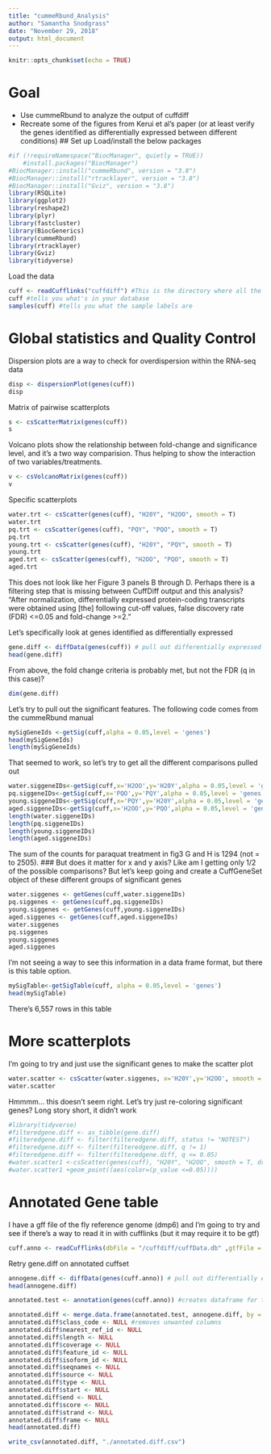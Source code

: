 ```yaml
---
title: "cummeRbund_Analysis"
author: "Samantha Snodgrass"
date: "November 29, 2018"
output: html_document
---
```


```r
knitr::opts_chunk$set(echo = TRUE)
```

# Goal
* Use cummeRbund to analyze the output of cuffdiff
* Recreate some of the figures from Kerui et al's paper (or at least verify the genes identified as differentially expressed between different conditions)
## Set up
Load/install the below packages
```r
#if (!requireNamespace("BiocManager", quietly = TRUE))
    #install.packages("BiocManager")
#BiocManager::install("cummeRbund", version = "3.8")
#BiocManager::install("rtracklayer", version = "3.8")
#BiocManager::install("Gviz", version = "3.8")
library(RSQLite)
library(ggplot2)
library(reshape2)
library(plyr)
library(fastcluster)
library(BiocGenerics)
library(cummeRbund)
library(rtracklayer)
library(Gviz)
library(tidyverse)
```
Load the data
```r
cuff <- readCufflinks("cuffdiff") #This is the directory where all the cuff diff output files are stored
cuff #tells you what's in your database
samples(cuff) #tells you what the sample labels are
```
# Global statistics and Quality Control
Dispersion plots are a way to check for overdispersion within the RNA-seq data
```r
disp <- dispersionPlot(genes(cuff))
disp
```
Matrix of pairwise scatterplots
```r
s <- csScatterMatrix(genes(cuff))
s
```
Volcano plots show the relationship between fold-change and significance level, and it's a two way comparision. Thus helping to show the interaction of two variables/treatments.
```r
v <- csVolcanoMatrix(genes(cuff))
v
```
Specific scatterplots
```r
water.trt <- csScatter(genes(cuff), "H20Y", "H2OO", smooth = T)
water.trt
pq.trt <- csScatter(genes(cuff), "PQY", "PQO", smooth = T)
pq.trt
young.trt <- csScatter(genes(cuff), "H20Y", "PQY", smooth = T)
young.trt
aged.trt <- csScatter(genes(cuff), "H2OO", "PQO", smooth = T)
aged.trt
```
This does not look like her Figure 3 panels B through D.
Perhaps there is a filtering step that is missing between CuffDiff output and this analysis?
"After normalization, differentially expressed protein-coding transcripts were obtained using [the] following cut-off values, false discovery rate (FDR) <=0.05 and fold-change >=2."

Let's specifically look at genes identified as differentially expressed
```r
gene.diff <- diffData(genes(cuff)) # pull out differentially expressed genes from output files
head(gene.diff)
```
From above, the fold change criteria is probably met, but not the FDR (q in this case)?
```r
dim(gene.diff)
```

Let's try to pull out the significant features. 
The following code comes from the cummeRbund manual
```r
mySigGeneIds <-getSig(cuff,alpha = 0.05,level = 'genes')
head(mySigGeneIds)
length(mySigGeneIds)
```
That seemed to work, so let's try to get all the different comparisons pulled out
```r
water.siggeneIDs<-getSig(cuff,x='H2OO',y='H20Y',alpha = 0.05,level = 'genes')
pq.siggeneIDs<-getSig(cuff,x='PQO',y='PQY',alpha = 0.05,level = 'genes')
young.siggeneIDs<-getSig(cuff,x='PQY',y='H20Y',alpha = 0.05,level = 'genes')
aged.siggeneIDs<-getSig(cuff,x='H2OO',y='PQO',alpha = 0.05,level = 'genes')
length(water.siggeneIDs)
length(pq.siggeneIDs)
length(young.siggeneIDs)
length(aged.siggeneIDs)
```
The sum of the counts for paraquat treatment in fig3 G and H is 1294 (not = to 2505).
### But does it matter for x and y axis? Like am I getting only 1/2 of the possible comparisons?
But let's keep going and create a CuffGeneSet object of these different groups of significant genes
```r
water.siggenes <- getGenes(cuff,water.siggeneIDs)
pq.siggenes <- getGenes(cuff,pq.siggeneIDs)
young.siggenes <- getGenes(cuff,young.siggeneIDs)
aged.siggenes <- getGenes(cuff,aged.siggeneIDs)
water.siggenes
pq.siggenes
young.siggenes
aged.siggenes
```
I'm not seeing a way to see this information in a data frame format, but there is this table option. 
```r
mySigTable<-getSigTable(cuff, alpha = 0.05,level = 'genes')
head(mySigTable)
```
There's 6,557 rows in this table

# More scatterplots
I'm going to try and just use the significant genes to make the scatter plot
```r
water.scatter <- csScatter(water.siggenes, x='H20Y',y='H2OO', smooth = T)
water.scatter
```
Hmmmm... this doesn't seem right.
Let's try just re-coloring significant genes?
Long story short, it didn't work
```r
#library(tidyverse)
#filteredgene.diff <- as_tibble(gene.diff)
#filteredgene.diff <- filter(filteredgene.diff, status != "NOTEST")
#filteredgene.diff <- filter(filteredgene.diff, q != 1)
#filteredgene.diff <- filter(filteredgene.diff, q <= 0.05)
#water.scatter1 <-csScatter(genes(cuff), "H20Y", "H2OO", smooth = T, drawRug = F)
#water.scatter1 +geom_point((aes(color=(p_value <=0.05))))

```
# Annotated Gene table
I have a gff file of the fly reference genome (dmp6) and I'm going to try and see if there's a way to read it in with cufflinks (but it may require it to be gtf)
```r
cuff.anno <- readCufflinks(dbFile = "/cuffdiff/cuffData.db" ,gtfFile = "/cuffdiff/DM6.gtf")
```

Retry gene.diff on annotated cuffset
```r
annogene.diff <- diffData(genes(cuff.anno)) # pull out differentially expressed genes from output files
head(annogene.diff)
```
```r
annotated.test <- annotation(genes(cuff.anno)) #creates dataframe for the annotations
```

```r
annotated.diff <- merge.data.frame(annotated.test, annogene.diff, by = "gene_id") #merges dataframes of annotations and differential expressed gene ids
annotated.diff$class_code <- NULL #removes unwanted columns
annotated.diff$nearest_ref_id <- NULL
annotated.diff$length <- NULL
annotated.diff$coverage <- NULL
annotated.diff$feature_id <- NULL
annotated.diff$isoform_id <- NULL
annotated.diff$seqnames <- NULL
annotated.diff$source <- NULL
annotated.diff$type <- NULL
annotated.diff$start <- NULL
annotated.diff$end <- NULL
annotated.diff$score <- NULL
annotated.diff$strand <- NULL
annotated.diff$frame <- NULL
head(annotated.diff)
```
```r
write_csv(annotated.diff, "./annotated.diff.csv")
```


